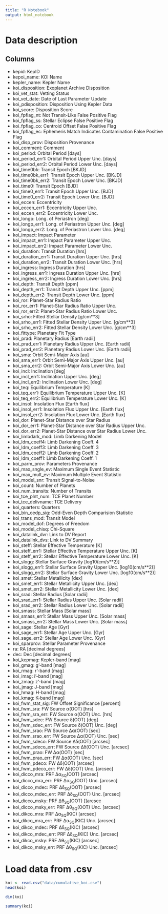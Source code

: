 ```yaml
---
title: "R Notebook"
output: html_notebook
---
```


# Data description

## Columns
- kepid:          KepID
- kepoi_name:     KOI Name
- kepler_name:    Kepler Name
- koi_disposition: Exoplanet Archive Disposition
- koi_vet_stat:   Vetting Status
- koi_vet_date:   Date of Last Parameter Update
- koi_pdisposition: Disposition Using Kepler Data
- koi_score:      Disposition Score
- koi_fpflag_nt:  Not Transit-Like False Positive Flag
- koi_fpflag_ss:  Stellar Eclipse False Positive Flag
- koi_fpflag_co:  Centroid Offset False Positive Flag
- koi_fpflag_ec:  Ephemeris Match Indicates Contamination False Positive Flag
- koi_disp_prov:  Disposition Provenance
- koi_comment:    Comment
- koi_period:     Orbital Period [days]
- koi_period_err1: Orbital Period Upper Unc. [days]
- koi_period_err2: Orbital Period Lower Unc. [days]
- koi_time0bk:    Transit Epoch [BKJD]
- koi_time0bk_err1: Transit Epoch Upper Unc. [BKJD]
- koi_time0bk_err2: Transit Epoch Lower Unc. [BKJD]
- koi_time0:      Transit Epoch [BJD]
- koi_time0_err1: Transit Epoch Upper Unc. [BJD]
- koi_time0_err2: Transit Epoch Lower Unc. [BJD]
- koi_eccen:      Eccentricity
- koi_eccen_err1: Eccentricity Upper Unc.
- koi_eccen_err2: Eccentricity Lower Unc.
- koi_longp:      Long. of Periastron [deg]
- koi_longp_err1: Long. of Periastron Upper Unc. [deg]
- koi_longp_err2: Long. of Periastron Lower Unc. [deg]
- koi_impact:     Impact Parameter
- koi_impact_err1: Impact Parameter Upper Unc.
- koi_impact_err2: Impact Parameter Lower Unc.
- koi_duration:   Transit Duration [hrs]
- koi_duration_err1: Transit Duration Upper Unc. [hrs]
- koi_duration_err2: Transit Duration Lower Unc. [hrs]
- koi_ingress:    Ingress Duration [hrs]
- koi_ingress_err1: Ingress Duration Upper Unc. [hrs]
- koi_ingress_err2: Ingress Duration Lower Unc. [hrs]
- koi_depth:      Transit Depth [ppm]
- koi_depth_err1: Transit Depth Upper Unc. [ppm]
- koi_depth_err2: Transit Depth Lower Unc. [ppm]
- koi_ror:        Planet-Star Radius Ratio
- koi_ror_err1:   Planet-Star Radius Ratio Upper Unc.
- koi_ror_err2:   Planet-Star Radius Ratio Lower Unc.
- koi_srho:       Fitted Stellar Density [g/cm**3]
- koi_srho_err1:  Fitted Stellar Density Upper Unc. [g/cm**3]
- koi_srho_err2:  Fitted Stellar Density Lower Unc. [g/cm**3]
- koi_fittype:    Planetary Fit Type
- koi_prad:       Planetary Radius [Earth radii]
- koi_prad_err1:  Planetary Radius Upper Unc. [Earth radii]
- koi_prad_err2:  Planetary Radius Lower Unc. [Earth radii]
- koi_sma:        Orbit Semi-Major Axis [au]
- koi_sma_err1:   Orbit Semi-Major Axis Upper Unc. [au]
- koi_sma_err2:   Orbit Semi-Major Axis Lower Unc. [au]
- koi_incl:       Inclination [deg]
- koi_incl_err1:  Inclination Upper Unc. [deg]
- koi_incl_err2:  Inclination Lower Unc. [deg]
- koi_teq:        Equilibrium Temperature [K]
- koi_teq_err1:   Equilibrium Temperature Upper Unc. [K]
- koi_teq_err2:   Equilibrium Temperature Lower Unc. [K]
- koi_insol:      Insolation Flux [Earth flux]
- koi_insol_err1: Insolation Flux Upper Unc. [Earth flux]
- koi_insol_err2: Insolation Flux Lower Unc. [Earth flux]
- koi_dor:        Planet-Star Distance over Star Radius
- koi_dor_err1:   Planet-Star Distance over Star Radius Upper Unc.
- koi_dor_err2:   Planet-Star Distance over Star Radius Lower Unc.
- koi_limbdark_mod: Limb Darkening Model
- koi_ldm_coeff4: Limb Darkening Coeff. 4
- koi_ldm_coeff3: Limb Darkening Coeff. 3
- koi_ldm_coeff2: Limb Darkening Coeff. 2
- koi_ldm_coeff1: Limb Darkening Coeff. 1
- koi_parm_prov:  Parameters Provenance
- koi_max_sngle_ev: Maximum Single Event Statistic
- koi_max_mult_ev: Maximum Multiple Event Statistic
- koi_model_snr:  Transit Signal-to-Noise
- koi_count:      Number of Planets
- koi_num_transits: Number of Transits
- koi_tce_plnt_num: TCE Planet Number
- koi_tce_delivname: TCE Delivery
- koi_quarters:   Quarters
- koi_bin_oedp_sig: Odd-Even Depth Comparision Statistic
- koi_trans_mod:  Transit Model
- koi_model_dof:  Degrees of Freedom
- koi_model_chisq: Chi-Square
- koi_datalink_dvr: Link to DV Report
- koi_datalink_dvs: Link to DV Summary
- koi_steff:      Stellar Effective Temperature [K]
- koi_steff_err1: Stellar Effective Temperature Upper Unc. [K]
- koi_steff_err2: Stellar Effective Temperature Lower Unc. [K]
- koi_slogg:      Stellar Surface Gravity [log10(cm/s**2)]
- koi_slogg_err1: Stellar Surface Gravity Upper Unc. [log10(cm/s**2)]
- koi_slogg_err2: Stellar Surface Gravity Lower Unc. [log10(cm/s**2)]
- koi_smet:       Stellar Metallicity [dex]
- koi_smet_err1:  Stellar Metallicity Upper Unc. [dex]
- koi_smet_err2:  Stellar Metallicity Lower Unc. [dex]
- koi_srad:       Stellar Radius [Solar radii]
- koi_srad_err1:  Stellar Radius Upper Unc. [Solar radii]
- koi_srad_err2:  Stellar Radius Lower Unc. [Solar radii]
- koi_smass:      Stellar Mass [Solar mass]
- koi_smass_err1: Stellar Mass Upper Unc. [Solar mass]
- koi_smass_err2: Stellar Mass Lower Unc. [Solar mass]
- koi_sage:       Stellar Age [Gyr]
- koi_sage_err1:  Stellar Age Upper Unc. [Gyr]
- koi_sage_err2:  Stellar Age Lower Unc. [Gyr]
- koi_sparprov:   Stellar Parameter Provenance
- ra:             RA [decimal degrees]
- dec:            Dec [decimal degrees]
- koi_kepmag:     Kepler-band [mag]
- koi_gmag:       g'-band [mag]
- koi_rmag:       r'-band [mag]
- koi_imag:       i'-band [mag]
- koi_zmag:       z'-band [mag]
- koi_jmag:       J-band [mag]
- koi_hmag:       H-band [mag]
- koi_kmag:       K-band [mag]
- koi_fwm_stat_sig: FW Offset Significance [percent]
- koi_fwm_sra:    FW Source &alpha;(OOT) [hrs]
- koi_fwm_sra_err: FW Source &alpha;(OOT) Unc. [hrs]
- koi_fwm_sdec:   FW Source &delta;(OOT) [deg]
- koi_fwm_sdec_err: FW Source &delta;(OOT) Unc. [deg]
- koi_fwm_srao:   FW Source &Delta;&alpha;(OOT) [sec]
- koi_fwm_srao_err: FW Source &Delta;&alpha;(OOT) Unc. [sec]
- koi_fwm_sdeco:  FW Source &Delta;&delta;(OOT) [arcsec]
- koi_fwm_sdeco_err: FW Source &Delta;&delta;(OOT) Unc. [arcsec]
- koi_fwm_prao:   FW &Delta;&alpha;(OOT) [sec]
- koi_fwm_prao_err: FW &Delta;&alpha;(OOT) Unc. [sec]
- koi_fwm_pdeco:  FW &Delta;&delta;(OOT) [arcsec]
- koi_fwm_pdeco_err: FW &Delta;&delta;(OOT) Unc. [arcsec]
- koi_dicco_mra:  PRF &Delta;&alpha;<sub>SQ</sub>(OOT) [arcsec]
- koi_dicco_mra_err: PRF &Delta;&alpha;<sub>SQ</sub>(OOT) Unc. [arcsec]
- koi_dicco_mdec: PRF &Delta;&delta;<sub>SQ</sub>(OOT) [arcsec]
- koi_dicco_mdec_err: PRF &Delta;&delta;<sub>SQ</sub>(OOT) Unc. [arcsec]
- koi_dicco_msky: PRF &Delta;&theta;<sub>SQ</sub>(OOT) []arcsec
- koi_dicco_msky_err: PRF &Delta;&theta;<sub>SQ</sub>(OOT) Unc. [arcsec]
- koi_dikco_mra:  PRF &Delta;&alpha;<sub>SQ</sub>(KIC) [arcsec]
- koi_dikco_mra_err: PRF &Delta;&alpha;<sub>SQ</sub>(KIC) Unc. [arcsec]
- koi_dikco_mdec: PRF &Delta;&delta;<sub>SQ</sub>(KIC) [arcsec]
- koi_dikco_mdec_err: PRF &Delta;&delta;<sub>SQ</sub>(KIC) Unc. [arcsec]
- koi_dikco_msky: PRF &Delta;&theta;<sub>SQ</sub>(KIC) [arcsec]
- koi_dikco_msky_err: PRF &Delta;&theta;<sub>SQ</sub>(KIC) Unc. [arcsec]

# Load data from .csv
```r
koi <- read.csv("data/cumulative_koi.csv")
head(koi)
```


```r
dim(koi)
```
```r
summary(koi)
```
